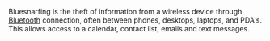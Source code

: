 Bluesnarfing is the theft of information from a wireless device through [[Bluetooth]] connection, often between phones, desktops, laptops, and PDA's. This allows access to a calendar, contact list, emails and text messages.